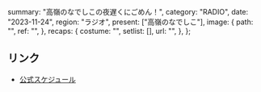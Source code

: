   summary: "高嶺のなでしこの夜遅くにごめん！",
  category: "RADIO",
  date: "2023-11-24",
  region: "ラジオ",
  present: ["高嶺のなでしこ"],
  image: {
    path: "",
    ref: "",
  },
  recaps: {
    costume: "",
    setlist: [],
    url: "",
  },
};

## リンク

- [公式スケジュール](https://takanenonadeshiko.jp/?p=1009)
